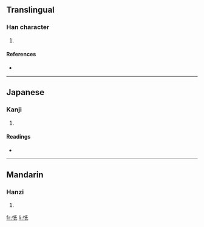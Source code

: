 ==Translingual==

===Han character===
{{Han char|rn=61|rad=心|as=04|sn=7|four=9204<sub>0</sub>|canj=心竹女心 (PHVP)}}

# {{defn|Han|sort=心04}}

====References====
* {{Han ref|kx=0378.080|dkj=10377|dj=0706.080|hdz=42277.160|uh=5FEF|ud=24559|bh=CAE1|bd=51937}}

----

==Japanese==

===Kanji===
{{ja-kanji|grade=|rs=心04}}

# {{defn|Japanese}}

====Readings====
* {{ja-readings|on=[[き]] (ki), [[ぎ]] (gi), [[し]] (shi), [[じ]] (ji)|kun=[[つつしむ]] (tsutsushimu)}}

----

==Mandarin==

===Hanzi===
{{cmn-hanzi|pin=[[qí]] ([[qi2]])|wg=ch'i<sup>2</sup>}}

# {{defn|Mandarin}}

[[fr:忯]]
[[li:忯]]